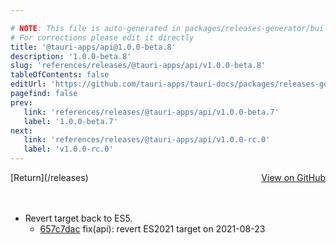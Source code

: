 ```yaml
---

# NOTE: This file is auto-generated in packages/releases-generator/build.ts
# For corrections please edit it directly
title: '@tauri-apps/api@1.0.0-beta.8'
description: '1.0.0-beta.8'
slug: 'references/releases/@tauri-apps/api/v1.0.0-beta.8'
tableOfContents: false
editUrl: 'https://github.com/tauri-apps/tauri-docs/packages/releases-generator/build.ts'
pagefind: false
prev:
   link: 'references/releases/@tauri-apps/api/v1.0.0-beta.7'
   label: '1.0.0-beta.7'
next:
   link: 'references/releases/@tauri-apps/api/v1.0.0-rc.0'
   label: 'v1.0.0-rc.0'
---
```


			

<ReleaseSidebar slug="references/releases/@tauri-apps/api"  packageName="@tauri-apps/api" />

<div style="margin-bottom:3rem; display: flex; justify-content: space-between; align-items: center"><span>[Return](/releases)</span><span><a href="https://github.com/tauri-apps/tauri/releases/tag/@tauri-apps/api-v1.0.0-beta.8">View on GitHub</a></span></div>

- Revert target back to ES5.
  - [657c7dac](https://www.github.com/tauri-apps/tauri/commit/657c7dac734661956b87d021ff531ba530dd92a3) fix(api): revert ES2021 target on 2021-08-23

